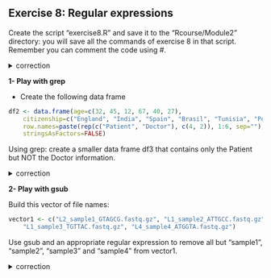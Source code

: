 ## Exercise 8: Regular expressions

Create the script "exercise8.R" and save it to the "Rcourse/Module2" directory: you will save all the commands of exercise 8 in that script.
<br>Remember you can comment the code using #.


<details>
<summary>
correction
</summary>

```r
getwd()
setwd("~/Rcourse/Module2")
```

</details>


**1- Play with grep**

* Create the following data frame

```r
df2 <- data.frame(age=c(32, 45, 12, 67, 40, 27), 
	citizenship=c("England", "India", "Spain", "Brasil", "Tunisia", "Poland"), 
	row.names=paste(rep(c("Patient", "Doctor"), c(4, 2)), 1:6, sep=""),
	stringsAsFactors=FALSE)

```

Using grep: create a smaller data frame df3 that contains only the Patient but NOT the Doctor information.

<details>
<summary>
correction
</summary>

```r
# Select row names
rownames(df2)
# Select only rownames that correspond to patients
grep("Patient", rownames(df2))
# Create data frame that contains only those rows
df3 <- df2[grep("Patient", rownames(df2)), ]
```

</details>

**2- Play with gsub**

Build this vector of file names:

```r
vector1 <- c("L2_sample1_GTAGCG.fastq.gz", "L1_sample2_ATTGCC.fastq.gz", 
	"L1_sample3_TGTTAC.fastq.gz", "L4_sample4_ATGGTA.fastq.gz")
```

Use gsub and an appropriate regular expression to remove all but "sample1", "sample2", "sample3" and "sample4" from vector1.

<details>
<summary>
correction
</summary>

```r
# | is used as OR
gsub(pattern="L[124]{1}_|_[ATGC]{6}.fastq.gz", 
	replacement="", 
	x=vector1)
```

</details>
